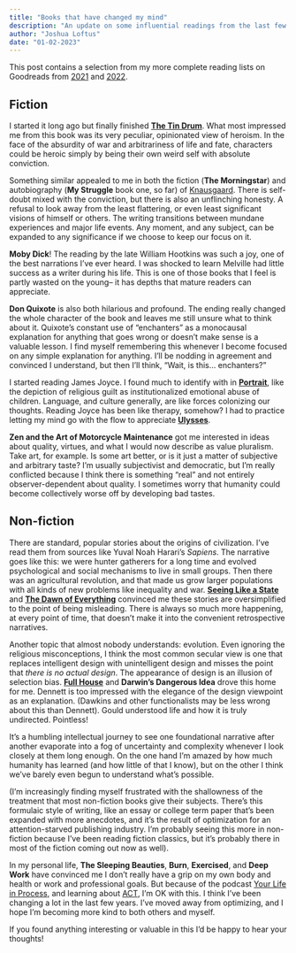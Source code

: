 ```yaml
---
title: "Books that have changed my mind"
description: "An update on some influential readings from the last few years."
author: "Joshua Loftus"
date: "01-02-2023"
---
```


This post contains a selection from my more complete reading lists on Goodreads from [2021](https://www.goodreads.com/user/year_in_books/2021/114412204) and [2022](https://www.goodreads.com/user/year_in_books/2022/114412204).

## Fiction

I started it long ago but finally finished **[The Tin Drum](https://en.wikipedia.org/wiki/The_Tin_Drum)**. What most impressed me from this book was its very peculiar, opinionated view of heroism. In the face of the absurdity of war and arbitrariness of life and fate, characters could be heroic simply by being their own weird self with absolute conviction.

Something similar appealed to me in both the fiction (**The Morningstar**) and autobiography (**My Struggle** book one, so far) of [Knausgaard](https://en.wikipedia.org/wiki/Karl_Ove_Knausg%C3%A5rd). There is self-doubt mixed with the conviction, but there is also an unflinching honesty. A refusal to look away from the least flattering, or even least significant visions of himself or others. The writing transitions between mundane experiences and major life events. Any moment, and any subject, can be expanded to any significance if we choose to keep our focus on it.

**Moby Dick**! The reading by the late William Hootkins was such a joy, one of the best narrations I've ever heard. I was shocked to learn Melville had little success as a writer during his life. This is one of those books that I feel is partly wasted on the young-- it has depths that mature readers can appreciate.

**Don Quixote** is also both hilarious and profound. The ending really changed the whole character of the book and leaves me still unsure what to think about it. Quixote's constant use of "enchanters" as a monocausal explanation for anything that goes wrong or doesn't make sense is a valuable lesson. I find myself remembering this whenever I become focused on any simple explanation for anything. I'll be nodding in agreement and convinced I understand, but then I'll think, "Wait, is this... enchanters?"

I started reading James Joyce. I found much to identify with in **[Portrait](https://en.wikipedia.org/wiki/A_Portrait_of_the_Artist_as_a_Young_Man)**, like the depiction of religious guilt as institutionalized emotional abuse of children. Language, and culture generally, are like forces colonizing our thoughts. Reading Joyce has been like therapy, somehow? I had to practice letting my mind go with the flow to appreciate **[Ulysses](https://en.wikipedia.org/wiki/Ulysses_(novel))**. 

**Zen and the Art of Motorcycle Maintenance** got me interested in ideas about quality, virtues, and what I would now describe as value pluralism. Take art, for example. Is some art better, or is it just a matter of subjective and arbitrary taste? I'm usually subjectivist and democratic, but I'm really conflicted because I think there is something "real" and not entirely observer-dependent about quality. I sometimes worry that humanity could become collectively worse off by developing bad tastes.

## Non-fiction

There are standard, popular stories about the origins of civilization. I've read them from sources like Yuval Noah Harari's *Sapiens*. The narrative goes like this: we were hunter gatherers for a long time and evolved psychological and social mechanisms to live in small groups. Then there was an agricultural revolution, and that made us grow larger populations with all kinds of new problems like inequality and war. **[Seeing Like a State](https://en.wikipedia.org/wiki/Seeing_Like_a_State)** and **[The Dawn of Everything](https://en.wikipedia.org/wiki/The_Dawn_of_Everything)** convinced me these stories are oversimplified to the point of being misleading. There is always so much more happening, at every point of time, that doesn't make it into the convenient retrospective narratives.

Another topic that almost nobody understands: evolution. Even ignoring the religious misconceptions, I think the most common secular view is one that replaces intelligent design with unintelligent design and misses the point that *there is no actual design*. The appearance of design is an illusion of selection bias. **[Full House](https://en.wikipedia.org/wiki/Full_House:_The_Spread_of_Excellence_from_Plato_to_Darwin)** and **Darwin's Dangerous Idea** drove this home for me. Dennett is too impressed with the elegance of the design viewpoint as an explanation. (Dawkins and other functionalists may be less wrong about this than Dennett). Gould understood life and how it is truly undirected. Pointless!

It's a humbling intellectual journey to see one foundational narrative after another evaporate into a fog of uncertainty and complexity whenever I look closely at them long enough. On the one hand I'm amazed by how much humanity has learned (and how little of that I know), but on the other I think we've barely even begun to understand what's possible.

(I'm increasingly finding myself frustrated with the shallowness of the treatment that most non-fiction books give their subjects. There's this formulaic style of writing, like an essay or college term paper that's been expanded with more anecdotes, and it's the result of optimization for an attention-starved publishing industry. I'm probably seeing this more in non-fiction because I've been reading fiction classics, but it's probably there in most of the fiction coming out now as well).

In my personal life, **The Sleeping Beauties**, **Burn**, **Exercised**, and **Deep Work** have convinced me I don't really have a grip on my own body and health or work and professional goals. But because of the podcast [Your Life in Process](https://drdianahill.com/your-life-in-process/), and learning about [ACT](https://en.wikipedia.org/wiki/Acceptance_and_commitment_therapy), I'm OK with this. I think I've been changing a lot in the last few years. I've moved away from optimizing, and I hope I'm becoming more kind to both others and myself.

If you found anything interesting or valuable in this I'd be happy to hear your thoughts!